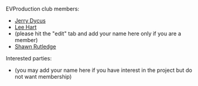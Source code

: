 EVProduction club members:
*[[Jerry Dycus]]
*[[Lee Hart]]
*(please hit the "edit" tab and add your name here only if you are a member)
*[[Shawn Rutledge]]

Interested parties:
*(you may add your name here if you have interest in the project but do not want membership)